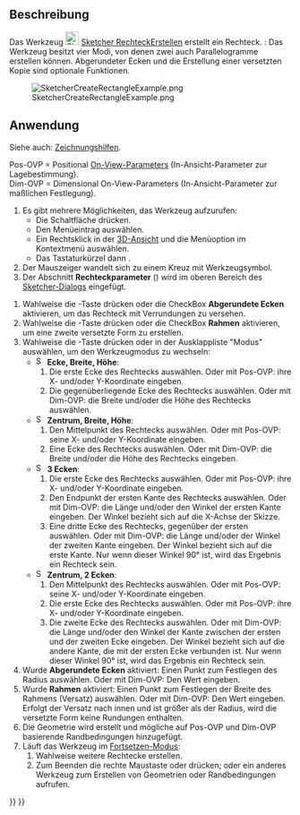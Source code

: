 <languages/>

{{Docnav/de
|[[Sketcher_CreateEllipseBy3Points/de|EllipseDurch3PunkteErstellen]]
|[[Sketcher_CreateRectangle_Center/de|ZentriertesRechteckErstellen]]
|[[Sketcher_Workbench/de|Sketcher]]
|IconL=Sketcher_CreateEllipseBy3Points.svg
|IconR=Sketcher_CreateRectangle_Center.svg
|IconC=Workbench_Sketcher.svg
}}

{{GuiCommand/de
|Name=Sketcher CreateRectangle
|Name/de=Sketcher RechteckErstellen
|MenuLocation=Skizze → Skizzengeometrien → Rechteck erstellen
|Workbenches=[[Sketcher_Workbench/de|Sketcher]]
|Shortcut={{KEY|G}} {{KEY|R}}
|SeeAlso=[[Sketcher_CreatePolyline/de|Sketcher LinienzugErstellen]]
}}

<span id="Description"></span>
==Beschreibung==

Das Werkzeug [[Image:Sketcher_CreateRectangle.svg|24px]] [[Sketcher_CreateRectangle/de|Sketcher RechteckErstellen]] erstellt ein Rechteck. {{Version/de|1.0}}: Das Werkzeug besitzt vier Modi, von denen zwei auch Parallelogramme erstellen können. Abgerundeter Ecken und die Erstellung einer versetzten Kopie sind optionale Funktionen.

[[Image:SketcherCreateRectangleExample.png‎]]

<span id="Usage"></span>
==Anwendung==

Siehe auch: [[Sketcher_Workbench/de#Zeichnungshilfen|Zeichnungshilfen]].

Pos-OVP = Positional [[Sketcher_Preferences/de#Allgemein|On-View-Parameters]] (In-Ansicht-Parameter zur Lagebestimmung). {{Version/de|1.0}}<br>
Dim-OVP = Dimensional On-View-Parameters (In-Ansicht-Parameter zur maßlichen Festlegung). {{Version/de|1.0}}

# Es gibt mehrere Möglichkeiten, das Werkzeug aufzurufen:
#* Die Schaltfläche {{Button|[[Image:Sketcher_CreateRectangle.svg|16px]] [[Sketcher_CreateRectangle/de|Rechteck]]}} drücken.
#* Den Menüeintrag {{MenuCommand|Skizze → Skizzengeometrien → [[Image:Sketcher_CreateRectangle.svg|16px]] Rechteck erstellen}} auswählen.
#* Ein Rechtsklick in der [[3D_view/de|3D-Ansicht]] und die Menüoption {{MenuCommand|[[Image:Sketcher_CreateRectangle.svg|16px]] Rechteck erstellen}} im Kontextmenü auswählen.
#* Das Tastaturkürzel  {{KEY|G}} dann {{KEY|R}}.
# Der Mauszeiger wandelt sich zu einem Kreuz mit Werkzeugsymbol.
# Der Abschnitt '''Rechteckparameter''' ({{Version/de|1.0}}) wird im oberen Bereich des [[Sketcher_Dialog/de|Sketcher-Dialogs]] eingefügt.

# Wahlweise die {{KEY|U}}-Taste drücken oder die CheckBox '''Abgerundete Ecken''' aktivieren, um das Rechteck mit Verrundungen zu versehen. {{Version/de|1.0}}
# Wahlweise die {{KEY|J}}-Taste drücken oder die CheckBox '''Rahmen''' aktivieren, um eine zweite versetzte Form zu erstellen. {{Version/de|1.0}}
# Wahlweise die {{KEY|M}}-Taste drücken oder in der Ausklappliste "Modus" auswählen, um den Werkzeugmodus zu wechseln:
#* [[Image:Sketcher_CreateRectangle.svg|16px]] '''Ecke, Breite, Höhe''':
#*# Die erste Ecke des Rechtecks auswählen. Oder mit Pos-OVP: ihre X- und/oder Y-Koordinate eingeben.
#*# Die gegenüberliegende Ecke des Rechtecks auswählen. Oder mit Dim-OVP: die Breite und/oder die Höhe des Rechtecks auswählen.
#* [[Image:Sketcher_CreateRectangle_Center.svg|16px]] '''Zentrum, Breite, Höhe''': {{Version/de|1.0}}
#*# Den Mittelpunkt des Rechtecks auswählen. Oder mit Pos-OVP: seine X- und/oder Y-Koordinate eingeben.
#*# Eine Ecke des Rechtecks auswählen. Oder mit Dim-OVP: die Breite und/oder die Höhe des Rechtecks eingeben.
#* [[Image:Sketcher_CreateRectangle3Points.svg|16px]] '''3 Ecken''': {{Version/de|1.0}}
#*# Die erste Ecke des Rechtecks auswählen. Oder mit Pos-OVP: ihre X- und/oder Y-Koordinate eingeben.
#*# Den Endpunkt der ersten Kante des Rechtecks auswählen. Oder mit Dim-OVP: die Länge und/oder den Winkel der ersten Kante eingeben. Der Winkel bezieht sich auf die X-Achse der Skizze.
#*# Eine dritte Ecke des Rechtecks, gegenüber der ersten auswählen. Oder mit Dim-OVP: die Länge und/oder der Winkel der zweiten Kante eingeben. Der Winkel bezieht sich auf die erste Kante. Nur wenn dieser Winkel 90° ist, wird das Ergebnis ein Rechteck sein.
#* [[Image:Sketcher_CreateRectangle3Points_Center.svg|16px]] '''Zentrum, 2 Ecken''': {{Version/de|1.0}}
#*# Den Mittelpunkt des Rechtecks auswählen. Oder mit Pos-OVP: seine X- und/oder Y-Koordinate eingeben.
#*# Die erste Ecke des Rechtecks auswählen. Oder mit Pos-OVP: ihre X- und/oder Y-Koordinate eingeben.
#*# Die zweite Ecke des Rechtecks auswählen. Oder mit Dim-OVP: die Länge und/oder den Winkel der Kante zwischen der ersten und der zweiten Ecke eingeben. Der Winkel bezieht sich auf die andere Kante, die mit der ersten Ecke verbunden ist. Nur wenn dieser Winkel 90° ist, wird das Ergebnis ein Rechteck sein.
# Wurde '''Abgerundete Ecken''' aktiviert: Einen Punkt zum Festlegen des Radius auswählen. Oder mit Dim-OVP: Den Wert eingeben.
# Wurde '''Rahmen''' aktiviert: Einen Punkt zum Festlegen der Breite des Rahmens (Versatz) auswählen. Oder mit Dim-OVP: Den Wert eingeben. Erfolgt der Versatz nach innen und ist größer als der Radius, wird die versetzte Form keine Rundungen enthalten.
# Die Geometrie wird erstellt und mögliche auf Pos-OVP und Dim-OVP basierende Randbedingungen hinzugefügt.
# Läuft das Werkzeug im [[Sketcher_Workbench/de#Fortsetzen-Modi|Fortsetzen-Modus]]:
## Wahlweise weitere Rechtecke erstellen.
## Zum Beenden die rechte Maustaste oder {{KEY|Esc}} drücken; oder ein anderes Werkzeug zum Erstellen von Geometrien oder Randbedingungen aufrufen.


{{Docnav/de
|[[Sketcher_CreateEllipseBy3Points/de|EllipseDurch3PunkteErstellen]]
|[[Sketcher_CreateRectangle_Center/de|ZentriertesRechteckErstellen]]
|[[Sketcher_Workbench/de|Sketcher]]
|IconL=Sketcher_CreateEllipseBy3Points.svg
|IconR=Sketcher_CreateRectangle_Center.svg
|IconC=Workbench_Sketcher.svg
}}

{{Sketcher_Tools_navi{{#translation:}}}}
{{Userdocnavi{{#translation:}}}}